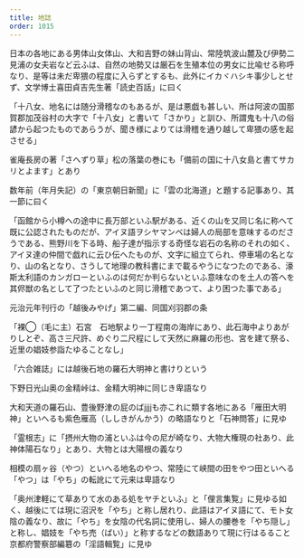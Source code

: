 ```yaml
---
title: 地誌
order: 1015
---
```


日本の各地にある男体山女体山、大和吉野の妹山背山、常陸筑波山麓及び伊勢二見浦の女夫岩など云ふは、自然の地勢又は厳石を生殖本位の男女に比喩せる称呼なり、是等は未だ卑猥の程度に入らずとするも、此外にイカヾハシキ事少しとせず、文学博士喜田貞吉先生著「読史百話」に曰く

「十八女、地名には随分滑稽なのもあるが、是は悪戯も甚しい、所は阿波の国那賀郡加茂谷村の大字で「十八女」と書いて「さかり」と訓ひ、所謂鬼も十八の俗諺から起つたものであらうが、聞き様によりては滑稽を通り越して卑猥の感を起させる」


雀庵長房の著「さへずり草」松の落葉の巻にも「備前の国に十八女島と書てサカリとよます」とあり

数年前（年月失記）の「東京朝日新聞」に「雲の北海道」と題する記事あり、其一節に曰く

「函館から小樽への途中に長万部といふ駅がある、近くの山を又同じ名に称へて既に公認されたものだが、アイヌ語ヲシヤマンベは婦人の局部を意味するのださうである、熊野川を下る時、船子達が指示する奇怪な岩石の名称のそれの如く、アイヌ達の仲間で戯れに云ひ伝へたものが、文字に組立てられ、停車場の名となり、山の名となり、さうして地理の教科書にまで載るやうになつたのである、濠斯太利語のカンガローといふのは何だか判らないといふ意味なのを土人の答へを其侭獣の名として了つたといふのと同じ滑稽であつて、より困つた事である」


元治元年刊行の「越後みやげ」第二編、同国刈羽郡の条

「裸◯（毛に主）石宮　石地駅より一丁程南の海岸にあり、此石海中よりあがりしとぞ、高さ三尺許、めぐり二尺程にして天然に麻羅の形也、宮を建て祭る、近里の娼妓参詣たゆることなし」

「六合雑誌」には越後石地の羅石大明神と書けりという


下野日光山奥の金精峠は、金精大明神に同じき卑語なり

大和天道の羅石山、豊後野津の屁のばjjjjも亦これに類す各地にある「雁田大明神」といへるも紫色雁高（ししきがんかう）の略語なりと「石神問答」に見ゆ

「霊根志」に「摂州大物の浦といふは今の尼が崎なり、大物大権現の社あり、此神体陽石なり」とあり、大物とは大陽根の義なり


相模の扇ヶ谷（やつ）といへる地名のやつ、常陸にて峡間の田をやつ田といへる「やつ」は「やち」の転訛にて元来は卑語なり

「奥州津軽にて草ありて水のある処をヤチといふ」と「俚言集覧」に見ゆる如く、越後にては現に沼沢を「やち」と称し居れり、此語はアイヌ語にて、モト女陰の義なり、故に「やち」を女陰の代名詞に使用し、婦人の腰巻を「やち隠し」と称し、娼妓を「やち売（ばい）」と称するなどの数語ありて現に行はるること京都府警察部編簒の「淫語輯覧」に見ゆ


